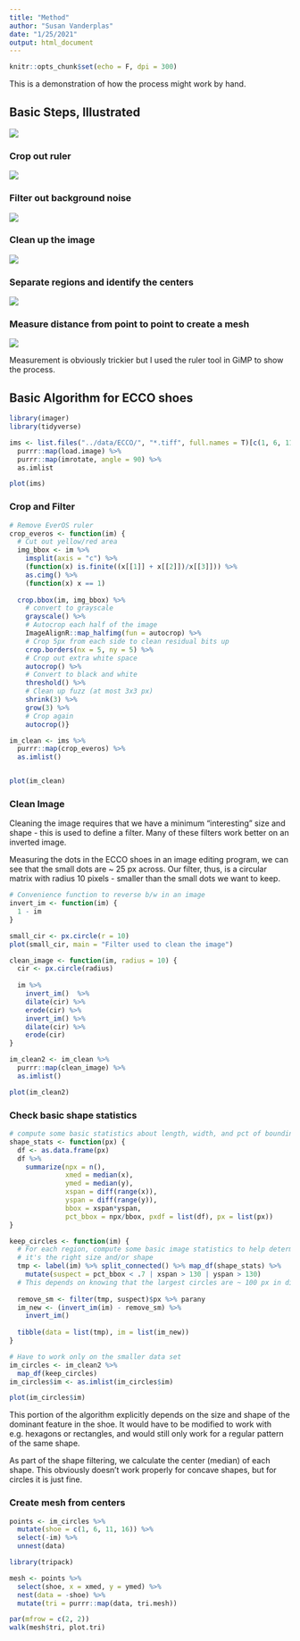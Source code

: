 ```yaml
---
title: "Method"
author: "Susan Vanderplas"
date: "1/25/2021"
output: html_document
---
```


```r
knitr::opts_chunk$set(echo = F, dpi = 300)
```


This is a demonstration of how the process might work by hand. 

## Basic Steps, Illustrated

![](images/demo-orig.png)

### Crop out ruler

![](images/demo-noborder.png)

### Filter out background noise

![](images/demo-threshold.png)

### Clean up the image

![](images/demo-regions.png)

### Separate regions and identify the centers

![](images/demo-centers.png)

### Measure distance from point to point to create a mesh

![](images/demo-measure.png)

Measurement is obviously trickier but I used the ruler tool in GiMP to show the process. 


## Basic Algorithm for ECCO shoes

```r
library(imager)
library(tidyverse)

ims <- list.files("../data/ECCO/", "*.tiff", full.names = T)[c(1, 6, 11, 16)] %>% 
  purrr::map(load.image) %>%
  purrr::map(imrotate, angle = 90) %>%
  as.imlist

plot(ims)
```

### Crop and Filter

```r

# Remove EverOS ruler
crop_everos <- function(im) {
  # Cut out yellow/red area
  img_bbox <- im %>%
    imsplit(axis = "c") %>%
    (function(x) is.finite((x[[1]] + x[[2]])/x[[3]])) %>%
    as.cimg() %>%
    (function(x) x == 1)
  
  crop.bbox(im, img_bbox) %>%
    # convert to grayscale
    grayscale() %>%
    # Autocrop each half of the image
    ImageAlignR::map_halfimg(fun = autocrop) %>%
    # Crop 5px from each side to clean residual bits up
    crop.borders(nx = 5, ny = 5) %>%
    # Crop out extra white space
    autocrop() %>%
    # Convert to black and white
    threshold() %>%
    # Clean up fuzz (at most 3x3 px)
    shrink(3) %>%
    grow(3) %>%
    # Crop again
    autocrop()}

```

```r
im_clean <- ims %>%
  purrr::map(crop_everos) %>%
  as.imlist()


plot(im_clean)
```


### Clean Image

Cleaning the image requires that we have a minimum "interesting" size and shape - this is used to define a filter. Many of these filters work better on an inverted image.

Measuring the dots in the ECCO shoes in an image editing program, we can see that the small dots are ~ 25 px across. Our filter, thus, is a circular matrix with radius 10 pixels - smaller than the small dots we want to keep. 

```r

# Convenience function to reverse b/w in an image
invert_im <- function(im) {
  1 - im
}

small_cir <- px.circle(r = 10)
plot(small_cir, main = "Filter used to clean the image")

clean_image <- function(im, radius = 10) {
  cir <- px.circle(radius)
  
  im %>% 
    invert_im()  %>%
    dilate(cir) %>% 
    erode(cir) %>% 
    invert_im() %>%
    dilate(cir) %>%
    erode(cir)
}

im_clean2 <- im_clean %>%
  purrr::map(clean_image) %>%
  as.imlist()

plot(im_clean2)
```
### Check basic shape statistics

```r

# compute some basic statistics about length, width, and pct of bounding box filled
shape_stats <- function(px) {
  df <- as.data.frame(px)
  df %>%
    summarize(npx = n(), 
              xmed = median(x),
              ymed = median(y),
              xspan = diff(range(x)), 
              yspan = diff(range(y)),
              bbox = xspan*yspan, 
              pct_bbox = npx/bbox, pxdf = list(df), px = list(px))
}

keep_circles <- function(im) {
  # For each region, compute some basic image statistics to help determine if 
  # it's the right size and/or shape
  tmp <- label(im) %>% split_connected() %>% map_df(shape_stats) %>%
    mutate(suspect = pct_bbox < .7 | xspan > 130 | yspan > 130)
  # This depends on knowing that the largest circles are ~ 100 px in diameter
  
  remove_sm <- filter(tmp, suspect)$px %>% parany
  im_new <- (invert_im(im) - remove_sm) %>%
    invert_im()
  
  tibble(data = list(tmp), im = list(im_new))
}

# Have to work only on the smaller data set 
im_circles <- im_clean2 %>% 
  map_df(keep_circles) 
im_circles$im <- as.imlist(im_circles$im)

plot(im_circles$im)
```

This portion of the algorithm explicitly depends on the size and shape of the dominant feature in the shoe. It would have to be modified to work with e.g. hexagons or rectangles, and would still only work for a regular pattern of the same shape.

As part of the shape filtering, we calculate the center (median) of each shape. This obviously doesn't work properly for concave shapes, but for circles it is just fine. 

### Create mesh from centers

```r
points <- im_circles %>%
  mutate(shoe = c(1, 6, 11, 16)) %>%
  select(-im) %>%
  unnest(data)

library(tripack)

mesh <- points %>% 
  select(shoe, x = xmed, y = ymed) %>% 
  nest(data = -shoe) %>%
  mutate(tri = purrr::map(data, tri.mesh))

par(mfrow = c(2, 2))
walk(mesh$tri, plot.tri)
```